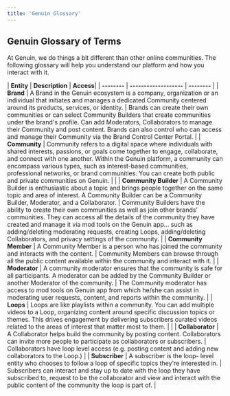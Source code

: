 ```yaml
---
title: 'Genuin Glossary'
---
```


## Genuin Glossary of Terms

At Genuin, we do things a bit different than other online communities. The following glossary will help you understand our platform and how you interact with it. 

| **Entity** | **Description** | **Access**|
| **--------** | **-------------------** | **--------** |
| **Brand**  | A Brand in the Genuin ecosystem is a company, organization or an individual that initiates and manages a dedicated Community centered around its products, services, or identity. | Brands can create their own communities or can select Community Builders that create communities under the brand's profile. Can add Moderators, Collaborators to manage their Community and post content. Brands can also control who can access and manage their Community via the Brand Control Center Portal. |
| **Community** | Community refers to a digital space where individuals with shared interests, passions, or goals come together to engage, collaborate, and connect with one another. Within the Genuin platform, a community can encompass various types, such as interest-based communities, professional networks, or brand communities. You can create both public and private communities on Genuin. |  |
| **Community Builder** | A Community Builder is enthusiastic about a topic and brings people together on the same topic and area of interest. A Community Builder can be a Community Builder, Moderator, and a Collaborator. | Community Builders have the ability to create their own communities as well as join other brands’ communities. They can access all the details of the community they have created and manage it via mod tools on the Genuin app… such as adding/deleting moderating requests, creating Loops, adding/deleting Collaborators, and privacy settings of the community. |
| **Community Member** | A Community Member is a person who has joined the community and interacts with the content. | Community Members can browse through all the public content available within the community and interact with it. |
| **Moderator** | A community moderator ensures that the community is safe for all participants. A moderator can be added by the Community Builder or another Moderator of the community. | The Community moderator has access to mod tools on Genuin app from which he/she can assist in moderating user requests, content, and reports within the community.  |
| **Loops** | Loops are like playlists within a community. You can add multiple videos to a Loop, organizing content around specific discussion topics or themes. This drives engagement by delivering subscribers curated videos related to the areas of interest that matter most to them. |  |
| **Collaborator** | A Collaborator helps build the community by posting content. Collaborators can invite more people to participate as collaborators or subscribers. | Collaborators have loop level access (e.g. posting content and adding new collaborators to the Loop.)  |
| **Subscriber** | A subscriber is the loop- level entity who chooses to follow a loop of specific topics they're interested in. | Subscribers can interact and stay up to date with the loop they have subscribed to, request to be the collaborator and view and interact with the public content of the community the loop is part of.  |